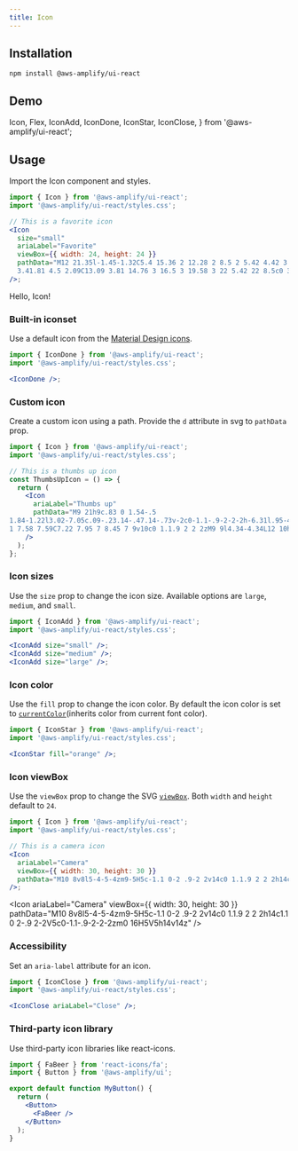 ```yaml
---
title: Icon
---
```


## Installation

```
npm install @aws-amplify/ui-react
```

## Demo

  Icon,
  Flex,
  IconAdd,
  IconDone,
  IconStar,
  IconClose,
} from '@aws-amplify/ui-react';

<IconDemo />

## Usage

Import the Icon component and styles.

```jsx
import { Icon } from '@aws-amplify/ui-react';
import '@aws-amplify/ui-react/styles.css';

// This is a favorite icon
<Icon
  size="small"
  ariaLabel="Favorite"
  viewBox={{ width: 24, height: 24 }}
  pathData="M12 21.35l-1.45-1.32C5.4 15.36 2 12.28 2 8.5 2 5.42 4.42 3 7.5 3c1.74 0 
  3.41.81 4.5 2.09C13.09 3.81 14.76 3 16.5 3 19.58 3 22 5.42 22 8.5c0 3.78-3.4 6.86-8.55 11.54L12 21.35z"
/>;
```

<Flex gap="2">
  <span>Hello, Icon!</span>
  <Icon
    size="small"
    ariaLabel="Favorite"
    viewBox={{ width: 24, height: 24 }}
    pathData="M12 21.35l-1.45-1.32C5.4 15.36 2 12.28 2 8.5 2 5.42 4.42 3 7.5 3c1.74 0 
  3.41.81 4.5 2.09C13.09 3.81 14.76 3 16.5 3 19.58 3 22 5.42 22 8.5c0 3.78-3.4 6.86-8.55 11.54L12 21.35z"
  />
</Flex>

### Built-in iconset

Use a default icon from the [Material Design icons](http://google.github.io/material-design-icons/).

```jsx
import { IconDone } from '@aws-amplify/ui-react';
import '@aws-amplify/ui-react/styles.css';

<IconDone />;
```

<IconDone />

### Custom icon

Create a custom icon using a path. Provide the `d` attribute in svg to `pathData` prop.

```jsx
import { Icon } from '@aws-amplify/ui-react';
import '@aws-amplify/ui-react/styles.css';

// This is a thumbs up icon
const ThumbsUpIcon = () => {
  return (
    <Icon
      ariaLabel="Thumbs up"
      pathData="M9 21h9c.83 0 1.54-.5 
1.84-1.22l3.02-7.05c.09-.23.14-.47.14-.73v-2c0-1.1-.9-2-2-2h-6.31l.95-4.57.03-.32c0-.41-.17-.79-.44-1.06L14.17 
1 7.58 7.59C7.22 7.95 7 8.45 7 9v10c0 1.1.9 2 2 2zM9 9l4.34-4.34L12 10h9v2l-3 7H9V9zM1 9h4v12H1z"
    />
  );
};
```

<Icon
  ariaLabel="Thumbs up"
  pathData="M9 21h9c.83 0 1.54-.5 
1.84-1.22l3.02-7.05c.09-.23.14-.47.14-.73v-2c0-1.1-.9-2-2-2h-6.31l.95-4.57.03-.32c0-.41-.17-.79-.44-1.06L14.17 
1 7.58 7.59C7.22 7.95 7 8.45 7 9v10c0 1.1.9 2 2 2zM9 9l4.34-4.34L12 10h9v2l-3 7H9V9zM1 9h4v12H1z"
/>

### Icon sizes

Use the `size` prop to change the icon size. Available options are `large`, `medium`, and `small`.

```jsx
import { IconAdd } from '@aws-amplify/ui-react';
import '@aws-amplify/ui-react/styles.css';

<IconAdd size="small" />;
<IconAdd size="medium" />;
<IconAdd size="large" />;
```

<IconAdd size="small" />
<IconAdd size="medium" />
<IconAdd size="large" />

### Icon color

Use the `fill` prop to change the icon color. By default the icon color is set to [`currentColor`](https://developer.mozilla.org/en-US/docs/Web/CSS/color_value#currentcolor_keyword)(inherits color from current font color).

```jsx
import { IconStar } from '@aws-amplify/ui-react';
import '@aws-amplify/ui-react/styles.css';

<IconStar fill="orange" />;
```

<IconStar fill="orange" />

### Icon viewBox

Use the `viewBox` prop to change the SVG [`viewBox`](https://developer.mozilla.org/en-US/docs/Web/SVG/Attribute/viewBox). Both `width` and `height` default to `24`.

```jsx
import { Icon } from '@aws-amplify/ui-react';
import '@aws-amplify/ui-react/styles.css';

// This is a camera icon
<Icon
  ariaLabel="Camera"
  viewBox={{ width: 30, height: 30 }}
  pathData="M10 8v8l5-4-5-4zm9-5H5c-1.1 0-2 .9-2 2v14c0 1.1.9 2 2 2h14c1.1 0 2-.9 2-2V5c0-1.1-.9-2-2-2zm0 16H5V5h14v14z"
/>;
```

<Icon
  ariaLabel="Camera"
  viewBox={{ width: 30, height: 30 }}
  pathData="M10 8v8l5-4-5-4zm9-5H5c-1.1 0-2 .9-2 2v14c0 1.1.9 2 2 2h14c1.1 0 2-.9 2-2V5c0-1.1-.9-2-2-2zm0 16H5V5h14v14z"
/>

### Accessibility

Set an `aria-label` attribute for an icon.

```jsx
import { IconClose } from '@aws-amplify/ui-react';
import '@aws-amplify/ui-react/styles.css';

<IconClose ariaLabel="Close" />;
```

<IconClose ariaLabel="Close" />

### Third-party icon library

Use third-party icon libraries like react-icons.

```jsx
import { FaBeer } from 'react-icons/fa';
import { Button } from '@aws-amplify/ui';

export default function MyButton() {
  return (
    <Button>
      <FaBeer />
    </Button>
  );
}
```
